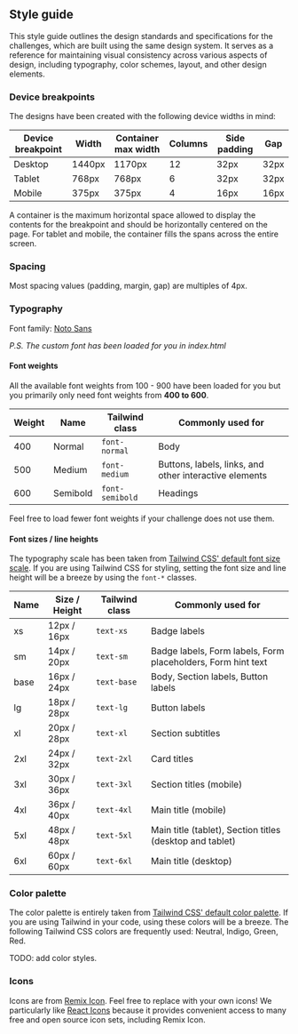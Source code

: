 ## Style guide

This style guide outlines the design standards and specifications for the challenges, which are built using the same design system. It serves as a reference for maintaining visual consistency across various aspects of design, including typography, color schemes, layout, and other design elements.

### Device breakpoints

The designs have been created with the following device widths in mind:

| Device breakpoint | Width | Container max width | Columns | Side padding | Gap |
| --- | --- | --- | --- | --- | --- |
| Desktop | 1440px | 1170px | 12 | 32px | 32px |
| Tablet | 768px | 768px | 6 | 32px | 32px |
| Mobile | 375px | 375px | 4 | 16px | 16px |

A container is the maximum horizontal space allowed to display the contents for the breakpoint and should be horizontally centered on the page. For tablet and mobile, the container fills the spans across the entire screen.

### Spacing

Most spacing values (padding, margin, gap) are multiples of 4px.

### Typography

Font family: [Noto Sans](https://fonts.google.com/noto/specimen/Noto+Sans)

_P.S. The custom font has been loaded for you in index.html_

#### Font weights

All the available font weights from 100 - 900 have been loaded for you but you primarily only need font weights from **400 to 600**.

| Weight | Name | Tailwind class | Commonly used for |
| --- | --- | --- | --- |
| 400 | Normal | `font-normal` | Body |
| 500 | Medium | `font-medium` | Buttons, labels, links, and other interactive elements |
| 600 | Semibold | `font-semibold` | Headings |

Feel free to load fewer font weights if your challenge does not use them.

#### Font sizes / line heights

The typography scale has been taken from [Tailwind CSS' default font size scale](https://tailwindcss.com/docs/font-size). If you are using Tailwind CSS for styling, setting the font size and line height will be a breeze by using the `font-*` classes.

| Name | Size / Height | Tailwind class | Commonly used for |
| --- | --- | --- | --- |
| xs | 12px / 16px | `text-xs` | Badge labels |
| sm | 14px / 20px | `text-sm` | Badge labels, Form labels, Form placeholders, Form hint text |
| base | 16px / 24px | `text-base` | Body, Section labels, Button labels |
| lg | 18px / 28px | `text-lg` | Button labels |
| xl | 20px / 28px | `text-xl` | Section subtitles |
| 2xl | 24px / 32px | `text-2xl` | Card titles |
| 3xl | 30px / 36px | `text-3xl` | Section titles (mobile) |
| 4xl | 36px / 40px | `text-4xl` | Main title (mobile) |
| 5xl | 48px / 48px | `text-5xl` | Main title (tablet), Section titles (desktop and tablet) |
| 6xl | 60px / 60px | `text-6xl` | Main title (desktop) |

### Color palette

The color palette is entirely taken from [Tailwind CSS' default color palette](https://tailwindcss.com/docs/customizing-colors). If you are using Tailwind in your code, using these colors will be a breeze. The following Tailwind CSS colors are frequently used: Neutral, Indigo, Green, Red.

TODO: add color styles.

### Icons

Icons are from [Remix Icon](https://remixicon.com/). Feel free to replace with your own icons! We particularly like [React Icons](https://react-icons.github.io/react-icons/) because it provides convenient access to many free and open source icon sets, including Remix Icon.
